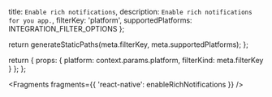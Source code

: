   title: `Enable rich notifications`,
  description: `Enable rich notifications for you app.`,
  filterKey: 'platform',
  supportedPlatforms: INTEGRATION_FILTER_OPTIONS
};



  return generateStaticPaths(meta.filterKey, meta.supportedPlatforms);
};

  return {
    props: {
      platform: context.params.platform,
      filterKind: meta.filterKey
    }
  };
};


<Fragments fragments={{ 'react-native': enableRichNotifications }} />
